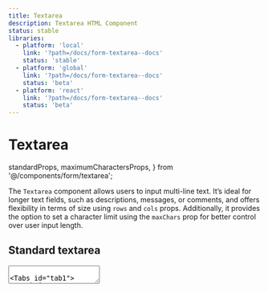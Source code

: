 ```yaml
---
title: Textarea
description: Textarea HTML Component
status: stable
libraries:
  - platform: 'local'
    link: '?path=/docs/form-textarea--docs'
    status: 'stable'
  - platform: 'global'
    link: '?path=/docs/form-textarea--docs'
    status: 'beta'
  - platform: 'react'
    link: '?path=/docs/form-textarea--docs'
    status: 'beta'
---
```


# Textarea

<ComponentStatusBlock componentId="textarea" />

  standardProps,
  maximumCharactersProps,
} from '@/components/form/textarea';

The `Textarea` component allows users to input multi-line text. It’s ideal for longer text fields, such as descriptions, messages, or comments, and offers flexibility in terms of size using `rows` and `cols` props. Additionally, it provides the option to set a character limit using the `maxChars` prop for better control over user input length.

## Standard textarea

 <TextArea {...standardProps}  />
          
<Tabs id="tab1">
  <TabList>
    <TabItem value="tab11" checked>HTML</TabItem>
    <TabItem value="tab12">Macro</TabItem>
    <TabItem value="tab13">React</TabItem>
  </TabList>
  <TabPanel value="tab11">
  ```html
    <div class="gi-pt-2 gi-mb-4" >
      <label class="gi-text-md gi-mb-1 gi-block" for="textarea-id">
          Textarea Label
      </label>
      <div class="gi-text-md gi-mb-2 gi-font-normal gi-text-gray-700">
          Hint: This is a helpful hint.
      </div>
      <div class="gi-flex gi-items-center" data-module="gieds-textarea">
          <textarea id="textarea-id" rows="4" cols="100" autocomplete="on" class="gi-textarea" maxlength="100" />
      </div>
    </div>
  ```
  </TabPanel>
  <TabPanel value="tab12">
  ```html
  {{ govieTextArea({
    "id": "textarea-id"
    "label": {
      "content": "Textarea Label",
      "for": "textarea-id"
    },
    "hint": {
      "content": "Hint text for textarea"
    },
    "rows": 4,
    "cols": 100,
  }) }}
  ```
  </TabPanel>
  <TabPanel value="tab13">
  ```html
  import { TextArea } from '@govie-ds/textarea';

<TextArea
  label={{ text: 'Comments' }}
  hint={{ text: 'Hint: This is a helpful hint' }}
/>

````
</TabPanel>
</Tabs>


## With Character limit

<TextArea {...maximumCharactersProps} />


<Tabs id="tab2">
  <TabList>
    <TabItem value="tab21" checked>HTML</TabItem>
    <TabItem value="tab22">Macro</TabItem>
    <TabItem value="tab23">React</TabItem>
  </TabList>
  <TabPanel value="tab21">
  ```html
    <div class="gi-pt-2 gi-mb-4" >
      <label class="gi-text-md gi-mb-1 gi-block" for="textarea-id">
          Textarea Label
      </label>
      <div class="gi-text-md gi-mb-2 gi-font-normal gi-text-gray-700">
          Hint: This is a helpful hint.
      </div>
      <div class="gi-flex gi-items-center" data-module="gieds-textarea">
          <textarea id="textarea-id" rows="4" cols="100" autocomplete="on" class="gi-textarea" maxlength="100" />
      </div>
      <div class="gi-textarea-remaining-chars">
        <div class="gi-text-md gi-mb-2 gi-font-normal gi-text-gray-700 ">
            You have 100 characters remaining
        </div>
      </div>
    </div>
````

  </TabPanel>
  <TabPanel value="tab22">
  ```html
  {{ govieTextArea({
    "id": "textarea-id"
    "label": {
      "content": "Textarea Label",
      "for": "textarea-id"
    },
    "hint": {
      "content": "Hint text for textarea"
    },
    "maxChars": 30,
    "rows": 4,
    "cols": 100,
  }) }}
  ```
  </TabPanel>
  <TabPanel value="tab23">
  ```html
  import { TextArea } from '@govie-ds/textarea';
  
  <TextArea
  label={{ text: 'Comments' }}
  hint={{ text: 'Hint: This is a helpful hint' }}
  maxChars={100}
  />
```
</TabPanel>
</Tabs>

## When to use this component

- **Multi-line input**: Use `Textarea` when the input requires multiple lines of text, such as:
- Feedback forms, comments, or reviews
- Messages, descriptions, or instructions
- Long-form text fields like addresses or notes
- **Variable text length**: Use it when you cannot predict how long the user's input will be, but expect it to exceed a single line.
- **Custom size control**: Use `rows` and `cols` to control the visible size of the text box, tailoring the component to your layout needs.
- **Character limit**: Use `maxChars` to limit the number of characters allowed.

## When not to use this component

- **Single-line input**: If you only expect short, single-line inputs (e.g., names, email addresses), use the `TextInput` component instead.
- **Structured data input**: For specialised inputs like dates, numbers, or selections from predefined options, use components like `DateInput`, `NumberInput`, or `Select` instead of `Textarea`.
- **Large text area**: If the input area becomes too large (like for editing full documents or code), consider a more robust solution, such as a dedicated text editor component or even a rich text editor.
